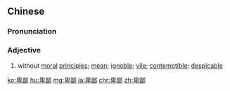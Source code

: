 ==Chinese==
{{zh-forms}}

===Pronunciation===
{{zh-pron
|m=bēibǐ
|c=bei1 pei2
|mn=pi-phí
|ma=Zh-beibi.ogg
|cat=a
}}

===Adjective===
{{zh-adj}}

# without [[moral]] [[principle]]s; [[mean]]; [[ignoble]]; [[vile]]; [[contemptible]]; [[despicable]]

{{zh-cat|Advanced}}

[[ko:卑鄙]]
[[hu:卑鄙]]
[[mg:卑鄙]]
[[ja:卑鄙]]
[[chr:卑鄙]]
[[zh:卑鄙]]